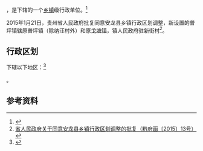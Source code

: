 {{中国乡级行政区|52/23/28/106/000}}

'''{{PAGENAMEBASE}}'''，是{{PRC admin/fullname|52/23/28/106/000|3}}下辖的一个[[乡镇|乡镇]]级行政单位。<ref>{{PRC admin/ref sgc|{{PRC admin/parent|52/23/28/106/000}}}}</ref>

2015年1月21日，贵州省人民政府批复同意安龙县乡镇行政区划调整，新设置的普坪镇辖原普坪镇（除纳汪村外）和原[[戈塘镇|戈塘镇]]，镇人民政府驻新街村<ref>[http://www.gzgov.gov.cn/xxgk/jbxxgk/fgwj/zfwj/qfh/201507/t20150703_298257.html 省人民政府关于同意安龙县乡镇行政区划调整的批复（黔府函〔2015〕13号）] {{webarchive|url=https://web.archive.org/web/20170906225030/http://www.gzgov.gov.cn/xxgk/jbxxgk/fgwj/zfwj/qfh/201507/t20150703_298257.html |date=2017-09-06 }}</ref>。

== 行政区划 ==

{{PAGENAMEBASE}}下辖以下地区：<ref>{{PRC admin/ref sgc|52/23/28/106/000}}</ref>

{{PRC admin/children|52/23/28/106/000}}。

== 参考资料 ==

{{reflist}}

{{行政区划小作品}}
{{PRC admin/navcat|52/23/28/106/000}}